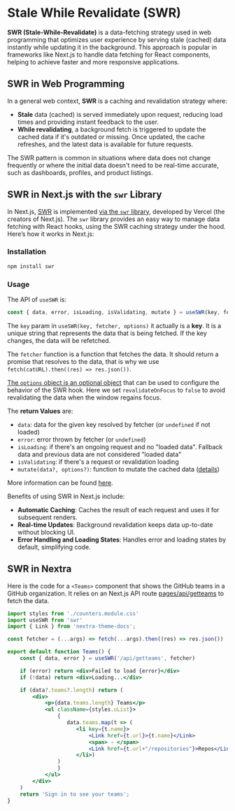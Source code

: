 
# Stale While Revalidate (SWR)

**SWR (Stale-While-Revalidate)** is a data-fetching strategy used in web programming that optimizes user experience by serving stale (cached) data instantly while updating it in the background. This approach is popular in frameworks like Next.js to handle data fetching for React components, helping to achieve faster and more responsive applications.

## SWR in Web Programming

In a general web context, **SWR** is a caching and revalidation strategy where:
- **Stale** data (cached) is served immediately upon request, reducing load times and providing instant feedback to the user.
- **While revalidating**, a background fetch is triggered to update the cached data if it's outdated or missing. Once updated, the cache refreshes, and the latest data is available for future requests.

<Callout type="info">
The SWR pattern is common in situations where data does not change frequently or where the initial data doesn't need to be real-time accurate, such as dashboards, profiles, and product listings.
</Callout>

## SWR in Next.js with the `swr` Library

In Next.js, [SWR](https://swr.vercel.app/) is implemented [via the `swr` library](https://swr.vercel.app/), developed by Vercel (the creators of Next.js). The `swr` library provides an easy way to manage data fetching with React hooks, using the SWR caching strategy under the hood. Here’s how it works in Next.js:

### Installation

```bash
npm install swr
```

### Usage

The API of `useSWR` is: 

```js
const { data, error, isLoading, isValidating, mutate } = useSWR(key, fetcher, options)
``` 

The `key` param in `useSWR(key, fetcher, options)`  it actually is a **key**. 
It is a unique string that represents the data that is being fetched. If the key changes, the data will be refetched.

The `fetcher` function is a function that fetches the data. 
It should return a promise that resolves to the data, that is why we use 
`fetch(catURL).then((res) => res.json())`. 

[The `options` object is an optional object](https://swr.vercel.app/docs/api#options) that can be used to configure the behavior of the SWR hook.
Here we set `revalidateOnFocus` to `false` to avoid revalidating the data when the window regains focus.

The **return Values** are:

- `data`: data for the given key resolved by fetcher (or `undefined` if not loaded)
- `error`: error thrown by fetcher (or `undefined`)
- `isLoading`: if there's an ongoing request and no "loaded data". Fallback data and previous data are not considered "loaded data"
- `isValidating`: if there's a request or revalidation loading
- `mutate(data?, options?)`: function to mutate the cached data ([details](https://swr.vercel.app/docs/mutation))

More information can be found [here](https://swr.vercel.app/docs/advanced/understanding).


Benefits of using SWR in Next.js include:

- **Automatic Caching**: Caches the result of each request and uses it for subsequent renders.
- **Real-time Updates**: Background revalidation keeps data up-to-date without blocking UI.
- **Error Handling and Loading States**: Handles error and loading states by default, simplifying code.


## SWR in Nextra

Here is the code for a `<Teams>` component that shows the GitHub teams in a GitHub organization.
It relies on an Next.js API route [pages/api/getteams](https://github.com/crguezl/pl-nextra/blob/main/pages/api/getteams.js) to fetch the data.

```jsx 
import styles from './counters.module.css'
import useSWR from 'swr'
import { Link } from 'nextra-theme-docs';

const fetcher = (...args) => fetch(...args).then((res) => res.json())

export default function Teams() {
    const { data, error } = useSWR('/api/getteams', fetcher)

    if (error) return <div>Failed to load {error}</div>
    if (!data) return <div>Loading...</div>

    if (data?.teams?.length) return (
        <div>
            <p>{data.teams.length} Teams</p>
            <ul className={styles.uList}>
                {
                   data.teams.map(t => (
                      <li key={t.name}>
                          <Link href={t.url}>{t.name}</Link>
                          <span> - </span>
                          <Link href={t.url+"/repositories"}>Repos</Link>
                      </li>)
                )
                }
            </ul>
        </div>
    )
    return 'Sign in to see your teams';
}
```
